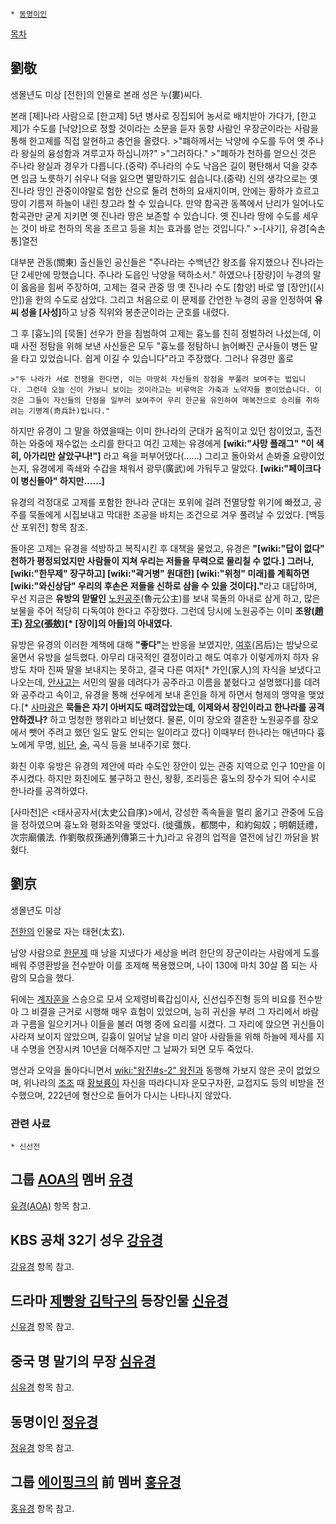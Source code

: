  * [[동명이인]]

[[목차]]
== 劉敬 ==
생몰년도 미상
[전한]의 인물로 본래 성은 누(婁)씨다.

본래 [제]나라 사람으로 [한고제] 5년 병사로 징집되어 농서로 배치받아 가다가, [한고제]가 수도를 [낙양]으로 정할 것이라는 소문을 듣자 동향 사람인 우장군이라는 사람을 통해 한고제를 직접 알현하고 충언을 올렸다.
>"폐하께서는 낙양에 수도를 두어 옛 주나라 왕실의 융성함과 겨루고자 하십니까?"
>"그러하다." 
>"폐하가 천하를 얻으신 것은 주나라 왕실과 경우가 다릅니다.(중략) 주나라의 수도 낙읍은 길이 평탄해서 덕을 갖추면 임금 노릇하기 쉬우나 덕을 잃으면 멸망하기도 쉽습니다.(중략) 신의 생각으로는 옛 진나라 땅인 관중이야말로 험한 산으로 둘려 천하의 요새지이며, 안에는 황하가 흐르고 땅이 기름져 하늘이 내린 창고라 할 수 있습니다. 만약 함곡관 동쪽에서 난리가 일어나도 함곡관만 굳게 지키면 옛 진나라 땅은 보존할 수 있습니다. 옛 진나라 땅에 수도를 세우는 것이 바로 천하의 목을 조르고 등을 치는 효과를 얻는 것입니다."
>-[사기], 유경[숙손통]열전

대부분 관동(關東) 출신들인 공신들은 "주나라는 수백년간 왕조를 유지했으나 진나라는 단 2세만에 망했습니다. 주나라 도읍인 낙양을 택하소서." 하였으나 [장량]이 누경의 말이 옳음을 힘써 주장하여, 고제는 결국 관중 땅 옛 진나라 수도 [함양] 바로 옆 [장안]([시안])을 한의 수도로 삼았다. 그리고 처음으로 이 문제를 간언한 누경의 공을 인정하여 '''유씨 성을 [사성]'''하고 낭중 직위와 봉춘군이라는 군호를 내렸다.

그 후 [흉노]의 [묵돌] 선우가 한을 침범하여 고제는 흉노를 친히 정벌하러 나섰는데, 이때 사전 정탐을 위해 보낸 사신들은 모두 "흉노를 정탐하니 늙어빠진 군사들이 병든 말을 타고 있었습니다. 쉽게 이길 수 있습니다"라고 주장했다. 그러나 유경만 홀로
 >"두 나라가 서로 전쟁을 한다면, 이는 마땅히 자신들의 장점을 부풀려 보여주는 법입니다. 그런데 오늘 신이 가보니 보이는 것이라고는 비루먹은 가축과 노약자들 뿐이었습니다. 이것은 그들이 자신들의 단점을 일부러 보여주어 우리 한군을 유인하여 매복전으로 승리를 취하려는 기병계(奇兵計)입니다."

하지만 유경이 그 말을 하였을때는 이미 한나라의 군대가 움직이고 있던 참이었고, 출전하는 와중에 재수없는 소리를 한다고 여긴 고제는 유경에게 '''[wiki:"사망 플래그" "이 색히, 아가리만 살았구나!"]''' 라고 욕을 퍼부어댔다(……) 그리고 돌아와서 손봐줄 요량이었는지, 유경에게 족쇄와 수갑을 채워서 광무(廣武)에 가둬두고 말았다.
'''[wiki:"페이크다 이 병신들아" 하지만……]''' 

유경의 걱정대로 고제를 포함한 한나라 군대는 포위에 걸려 전멸당할 위기에 빠졌고, 공주를 묵돌에게 시집보내고 막대한 조공을 바치는 조건으로 겨우 풀려날 수 있었다. [백등산 포위전] 항목 참조.

돌아온 고제는 유경을 석방하고 복직시킨 후 대책을 물었고, 유경은 '''"[wiki:"답이 없다" 천하가 평정되었지만 사람들이 지쳐 우리는 저들을 무력으로 물리칠 수 없다.] 그러나, [wiki:"한무제" 장구하고] [wiki:"곽거병" 원대한] [wiki:"위청" 미래]를 계획하면 [wiki:"와신상담" 우리의 후손은 저들을 신하로 삼을 수 있을 것이다]."'''라고 대답하며, 우선 지금은 '''유방의 맏딸인''' [[노원공주]](魯元公主)를 보내 묵돌의 아내로 삼게 하고, 많은 보물을 주어 적당히 다독여야 한다고 주장했다. 그런데 당시에 노원공주는 이미 '''조왕(趙王) [[장오]](張敖)[* [장이]의 아들]의 아내였다.'''

유방은 유경의 이러한 계책에 대해 '''"좋다"'''는 반응을 보였지만, [[여후]](呂后)는 밤낮으로 울면서 유방을 설득했다. 아무리 대국적인 결정이라고 해도 여후가 이렇게까지 하자 유방도 차마 진짜 딸을 보내지는 못하고, 결국 다른 여자[* 가인(家人)의 자식을 보냈다고 나오는데, [[안사고]]는 서민의 딸을 데려다가 공주라고 이름을 붙혔다고 설명했다]를 데려와 공주라고 속이고, 유경을 통해 선우에게 보내 혼인을 하게 하면서 형제의 맹약을 맺었다.[* [[사마광]]은 '''묵돌은 자기 아버지도 때려잡았는데, 이제와서 장인이라고 한나라를 공격 안하겠나?''' 하고 멍청한 행위라고 비난했다. 물론, 이미 장오와 결혼한 노원공주를 장오에서 뺏어 주려고 했던 일도 말도 안되는 일이라고 깠다] 이때부터 한나라는 매년마다 흉노에게 무명, [[비단]], [[술]], 곡식 등을 보내주기로 했다.

화친 이후 유방은 유경의 제안에 따라 수도인 장안이 있는 관중 지역으로 인구 10만을 이주시켰다. 하지만 화친에도 불구하고 한신, 왕황, 조리등은 흉노의 장수가 되어 수시로 한나라를 공격하였다. 

[사마천]은 <태사공자서(太史公自序)>에서, 강성한 족속들을 멀리 옮기고 관중에 도읍을 정하였으며 흉노와 평화조약을 맺었다. (徙彊族，都關中，和約匈奴；明朝廷禮，次宗廟儀法. 作劉敬叔孫通列傳第三十九)라고 유경의 업적을 열전에 남긴 까닭을 밝혔다.


== 劉京 ==

생몰년도 미상

[[전한]]의 인물로 자는 태현(太玄).

남양 사람으로 [[한문제]] 때 낭을 지냈다가 세상을 버려 한단의 장군이라는 사람에게 도를 배워 주영환방을 전수받아 이를 조제해 복용했으며, 나이 130에 마치 30살 쯤 되는 사람의 모습을 했다.

뒤에는 [[계자훈]]을 스승으로 모셔 오제령비륙갑십이사, 신선십주진형 등의 비요를 전수받아 그 비결을 근거로 시행해 매우 효험이 있었으며, 능히 귀신을 부려 그 자리에서 바람과 구름을 일으키거나 이들을 불러 여행 중에 요리를 시켰다. 그 자리에 앉으면 귀신들이 사라져 보이지 않았으며, 길흉이 일어날 날을 미리 알아 사람들을 위해 하늘에 제사를 지내 수명을 연장시켜 10년을 더해주지만 그 날짜가 되면 모두 죽었다.

명산과 오악을 돌아다니면서 [[wiki:"왕진#s-2" 왕진]]과 동행해 가보지 않은 곳이 없었으며, 위나라의 [[조조]] 때 [[황보륭]]이 자신을 따라다니자 운모구자환, 교접지도 등의 비방을 전수했으며, 222년에 형산으로 들어가 다시는 나타나지 않았다.

=== 관련 사료 ===
 * 신선전

== 그룹 [[AOA]]의 멤버 [[유경(AOA)|유경]] ==
[[유경(AOA)]] 항목 참고.

== KBS 공채 32기 성우 [[강유경]] ==
[[강유경]] 항목 참고.

== 드라마 [[제빵왕 김탁구]]의 등장인물 [[신유경]] ==
[[신유경]] 항목 참고.

== 중국 명 말기의 무장 [[심유경]] ==
[[심유경]] 항목 참고.

== 동명이인 [[정유경]] ==
[[정유경]] 항목 참고.

== 그룹 [[Apink|에이핑크]]의 前 멤버 [[홍유경]] ==
[[홍유경]] 항목 참고.
